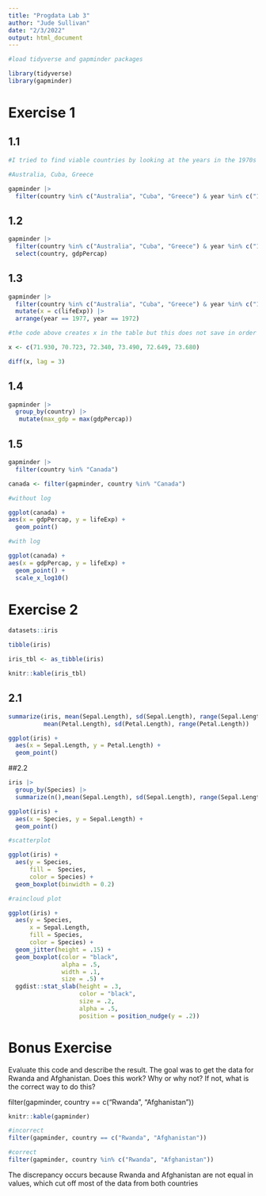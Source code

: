 ```yaml
---
title: "Progdata Lab 3"
author: "Jude Sullivan"
date: "2/3/2022"
output: html_document
---
```


```r
#load tidyverse and gapminder packages

library(tidyverse)
library(gapminder)

```


# Exercise 1

## 1.1


```r
#I tried to find viable countries by looking at the years in the 1970s that have data; only 1972 and 1977

#Australia, Cuba, Greece

gapminder |> 
  filter(country %in% c("Australia", "Cuba", "Greece") & year %in% c("1972", "1977"))
```

## 1.2

```r
gapminder |> 
  filter(country %in% c("Australia", "Cuba", "Greece") & year %in% c("1972", "1977")) |> 
  select(country, gdpPercap)
```
## 1.3

```r
gapminder |> 
  filter(country %in% c("Australia", "Cuba", "Greece") & year %in% c("1972", "1977")) |> 
  mutate(x = c(lifeExp)) |> 
  arrange(year == 1977, year == 1972)

#the code above creates x in the table but this does not save in order for me to compute the difference, so I am writing out the vector with life expectancies with 1977 - 1972 by writing the life expectancies for Australia, Cuba, and Greece in 1972 followed by their life expectancies in 1977 and then using the lag function to get 1977-1972

x <- c(71.930, 70.723, 72.340, 73.490, 72.649, 73.680)

diff(x, lag = 3)

```

## 1.4

```r
gapminder |> 
  group_by(country) |> 
   mutate(max_gdp = max(gdpPercap)) 

```

## 1.5

```r
gapminder |> 
  filter(country %in% "Canada")

canada <- filter(gapminder, country %in% "Canada")

#without log

ggplot(canada) + 
aes(x = gdpPercap, y = lifeExp) +
  geom_point() 

#with log

ggplot(canada) + 
aes(x = gdpPercap, y = lifeExp) +
  geom_point() + 
  scale_x_log10()

```

# Exercise 2

```r
datasets::iris

tibble(iris)

iris_tbl <- as_tibble(iris)

knitr::kable(iris_tbl)

```

## 2.1

```r
summarize(iris, mean(Sepal.Length), sd(Sepal.Length), range(Sepal.Length), 
          mean(Petal.Length), sd(Petal.Length), range(Petal.Length))

ggplot(iris) +
  aes(x = Sepal.Length, y = Petal.Length) +
  geom_point()

```

##2.2

```r
iris |> 
  group_by(Species) |> 
  summarize(n(),mean(Sepal.Length), sd(Sepal.Length), range(Sepal.Length))

ggplot(iris) +
  aes(x = Species, y = Sepal.Length) +
  geom_point()

#scatterplot

ggplot(iris) +
  aes(y = Species,
      fill =  Species,
      color = Species) +
  geom_boxplot(binwidth = 0.2) 

#raincloud plot

ggplot(iris) +
  aes(y = Species,
      x = Sepal.Length,
      fill = Species,
      color = Species) +
  geom_jitter(height = .15) +
  geom_boxplot(color = "black",
               alpha = .5,
               width = .1,
               size = .5) +
  ggdist::stat_slab(height = .3,
                    color = "black",
                    size = .2,
                    alpha = .5,
                    position = position_nudge(y = .2))

```

# Bonus Exercise

Evaluate this code and describe the result. The goal was to get the data for Rwanda and Afghanistan. Does this work? Why or why not? If not, what is the correct way to do this?

filter(gapminder, country == c("Rwanda", "Afghanistan"))

```r
knitr::kable(gapminder)

#incorrect
filter(gapminder, country == c("Rwanda", "Afghanistan"))

#correct
filter(gapminder, country %in% c("Rwanda", "Afghanistan"))

```

The discrepancy occurs because Rwanda and Afghanistan are not equal in values, which cut off most of the data from both countries